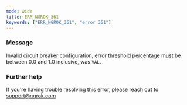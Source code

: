 ```yaml
---
mode: wide
title: ERR_NGROK_361
keywords: ["ERR_NGROK_361", "error 361"]
---
```


### Message

Invalid circuit breaker configuration, error threshold percentage must be between 0.0 and 1.0 inclusive, was `VAL`.

### Further help

If you're having trouble resolving this error, please reach out to [support@ngrok.com](mailto:support@ngrok.com?subject=Help%20with%20ERR_NGROK_361)
